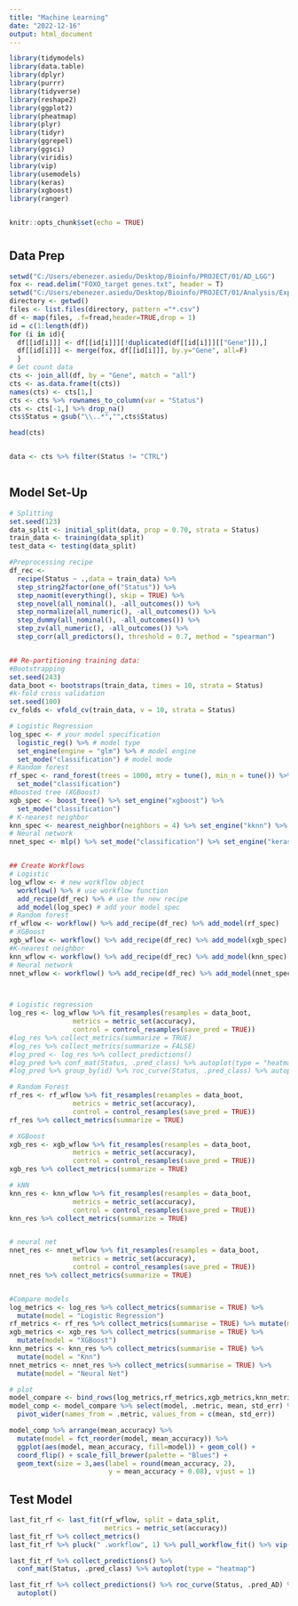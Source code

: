 ---
title: "Machine Learning"
date: "2022-12-16"
output: html_document
---


```{r setup, include=FALSE, message=FALSE}
library(tidymodels)
library(data.table)
library(dplyr)
library(purrr)
library(tidyverse)
library(reshape2)
library(ggplot2)
library(pheatmap)
library(plyr)
library(tidyr)
library(ggrepel)
library(ggsci)
library(viridis)
library(vip)
library(usemodels)
library(keras)
library(xgboost)
library(ranger)


knitr::opts_chunk$set(echo = TRUE)

```


#  {.tabset}

## Data Prep {.tabset}

```{r, message=FALSE, warning=FALSE}
setwd("C:/Users/ebenezer.asiedu/Desktop/Bioinfo/PROJECT/01/AD_LGG")
fox <- read.delim("FOXO_target genes.txt", header = T)
setwd("C:/Users/ebenezer.asiedu/Desktop/Bioinfo/PROJECT/01/Analysis/Expression_data")
directory <- getwd()
files <- list.files(directory, pattern ="*.csv")
df <- map(files, .f=fread,header=TRUE,drop = 1)
id = c(1:length(df))
for (i in id){
  df[[id[i]]] <- df[[id[i]]][!duplicated(df[[id[i]]][["Gene"]]),]
  df[[id[i]]] <- merge(fox, df[[id[i]]], by.y="Gene", all=F)
  }
# Get count data
cts <- join_all(df, by = "Gene", match = "all")
cts <- as.data.frame(t(cts))
names(cts) <- cts[1,] 
cts <- cts %>% rownames_to_column(var = "Status")
cts <- cts[-1,] %>% drop_na()
cts$Status = gsub("\\..*","",cts$Status)

head(cts)


data <- cts %>% filter(Status != "CTRL")
  
```


## Model Set-Up {.tabset}

```{r, message=FALSE, warning=FALSE}

# Splitting
set.seed(123)
data_split <- initial_split(data, prop = 0.70, strata = Status)
train_data <- training(data_split)
test_data <- testing(data_split)

#Preprocessing recipe
df_rec <-
  recipe(Status ~ .,data = train_data) %>%
  step_string2factor(one_of("Status")) %>% 
  step_naomit(everything(), skip = TRUE) %>%
  step_novel(all_nominal(), -all_outcomes()) %>%
  step_normalize(all_numeric(), -all_outcomes()) %>%
  step_dummy(all_nominal(), -all_outcomes()) %>%
  step_zv(all_numeric(), -all_outcomes()) %>%
  step_corr(all_predictors(), threshold = 0.7, method = "spearman")


## Re-partitioning training data: 
#Bootstrapping
set.seed(243)
data_boot <- bootstraps(train_data, times = 10, strata = Status)
#k-fold cross validation
set.seed(100)
cv_folds <- vfold_cv(train_data, v = 10, strata = Status)

# Logistic Regression
log_spec <- # your model specification
  logistic_reg() %>% # model type
  set_engine(engine = "glm") %>% # model engine
  set_mode("classification") # model mode
# Random forest
rf_spec <- rand_forest(trees = 1000, mtry = tune(), min_n = tune()) %>% set_engine("ranger", importance = "impurity") %>%
  set_mode("classification")
#Boosted tree (XGBoost)
xgb_spec <- boost_tree() %>% set_engine("xgboost") %>%
  set_mode("classification")
# K-nearest neighbor
knn_spec <- nearest_neighbor(neighbors = 4) %>% set_engine("kknn") %>% set_mode("classification")
# Neural network
nnet_spec <- mlp() %>% set_mode("classification") %>% set_engine("keras", verbose = 0)


## Create Workflows
# Logistic 
log_wflow <- # new workflow object
  workflow() %>% # use workflow function
  add_recipe(df_rec) %>% # use the new recipe
  add_model(log_spec) # add your model spec
# Random forest
rf_wflow <- workflow() %>% add_recipe(df_rec) %>% add_model(rf_spec)
# XGBoost
xgb_wflow <- workflow() %>% add_recipe(df_rec) %>% add_model(xgb_spec)
#K-nearest neighbor
knn_wflow <- workflow() %>% add_recipe(df_rec) %>% add_model(knn_spec)
# Neural network
nnet_wflow <- workflow() %>% add_recipe(df_rec) %>% add_model(nnet_spec)



# Logistic regression
log_res <- log_wflow %>% fit_resamples(resamples = data_boot,
                metrics = metric_set(accuracy),
                control = control_resamples(save_pred = TRUE))
#log_res %>% collect_metrics(summarize = TRUE)
#log_res %>% collect_metrics(summarize = FALSE)
#log_pred <- log_res %>% collect_predictions()
#log_pred %>% conf_mat(Status, .pred_class) %>% autoplot(type = "heatmap") #Conf.Matrix
#log_pred %>% group_by(id) %>% roc_curve(Status, .pred_class) %>% autoplot() #ROC

# Random Forest
rf_res <- rf_wflow %>% fit_resamples(resamples = data_boot,
                metrics = metric_set(accuracy),
                control = control_resamples(save_pred = TRUE))
rf_res %>% collect_metrics(summarize = TRUE)

# XGBoost
xgb_res <- xgb_wflow %>% fit_resamples(resamples = data_boot,
                metrics = metric_set(accuracy),
                control = control_resamples(save_pred = TRUE))
xgb_res %>% collect_metrics(summarize = TRUE)

# kNN
knn_res <- knn_wflow %>% fit_resamples(resamples = data_boot,
                metrics = metric_set(accuracy),
                control = control_resamples(save_pred = TRUE))
knn_res %>% collect_metrics(summarize = TRUE)


# neural net
nnet_res <- nnet_wflow %>% fit_resamples(resamples = data_boot,
                metrics = metric_set(accuracy),
                control = control_resamples(save_pred = TRUE))
nnet_res %>% collect_metrics(summarize = TRUE)


#Compare models
log_metrics <- log_res %>% collect_metrics(summarise = TRUE) %>%
  mutate(model = "Logistic Regression")
rf_metrics <- rf_res %>% collect_metrics(summarise = TRUE) %>% mutate(model = "Random Forest")
xgb_metrics <- xgb_res %>% collect_metrics(summarise = TRUE) %>% 
  mutate(model = "XGBoost")
knn_metrics <- knn_res %>% collect_metrics(summarise = TRUE) %>% 
  mutate(model = "Knn")
nnet_metrics <- nnet_res %>% collect_metrics(summarise = TRUE) %>%
  mutate(model = "Neural Net")

# plot
model_compare <- bind_rows(log_metrics,rf_metrics,xgb_metrics,knn_metrics,nnet_metrics)
model_comp <- model_compare %>% select(model, .metric, mean, std_err) %>% 
  pivot_wider(names_from = .metric, values_from = c(mean, std_err))

model_comp %>% arrange(mean_accuracy) %>%
  mutate(model = fct_reorder(model, mean_accuracy)) %>%
  ggplot(aes(model, mean_accuracy, fill=model)) + geom_col() +
  coord_flip() + scale_fill_brewer(palette = "Blues") + 
  geom_text(size = 3,aes(label = round(mean_accuracy, 2), 
                         y = mean_accuracy + 0.08), vjust = 1)

```

## Test Model {.tabset}

```{r}
last_fit_rf <- last_fit(rf_wflow, split = data_split, 
                        metrics = metric_set(accuracy))
last_fit_rf %>% collect_metrics()
last_fit_rf %>% pluck(" .workflow", 1) %>% pull_workflow_fit() %>% vip(num_features = 10)

last_fit_rf %>% collect_predictions() %>%
  conf_mat(Status, .pred_class) %>% autoplot(type = "heatmap")

last_fit_rf %>% collect_predictions() %>% roc_curve(Status, .pred_AD) %>%
  autoplot()

```